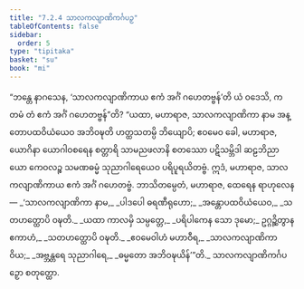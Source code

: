 ```yaml
---
title: "7.2.4 သာလကလျာဏိကင်္ဂပဉှ"
tableOfContents: false
sidebar:
  order: 5
type: "tipitaka"
basket: "su"
book: "mi"
---
```



<DynamicBreadcrumb />

<Division number="238" book="mi">

<Paragraph number="1720" book="mi">
“ဘန္တေ နာဂသေန, ‘သာလကလျာဏိကာယ ဧကံ အင်္ဂံ ဂဟေတဗ္ဗန်’တိ ယံ ဝဒေသိ, ကတမံ တံ ဧကံ အင်္ဂံ ဂဟေတဗ္ဗန်”တိ? “ယထာ, မဟာရာဇ, သာလကလျာဏိကာ နာမ အန္တောပထဝိယံယေဝ အဘိဝဍ္ဎတိ ဟတ္ထသတမ္ပိ ဘိယျောပိ; ဧဝမေဝ ခေါ, မဟာရာဇ, ယောဂိနာ ယောဂါဝစရေန စတ္တာရိ သာမညဖလာနိ စတဿော ပဋိသမ္ဘိဒါ ဆဠဘိညာယော ကေဝလဉ္စ သမဏဓမ္မံ သုညာဂါရေယေဝ ပရိပူရယိတဗ္ဗံ. ဣဒံ, မဟာရာဇ, သာလကလျာဏိကာယ ဧကံ အင်္ဂံ ဂဟေတဗ္ဗံ. ဘာသိတမ္ပေတံ, မဟာရာဇ, ထေရေန ရာဟုလေန—
</Paragraph>

<Paragraph number="1721" type="verses" book="mi">
_‘သာလကလျာဏိကာ နာမ,_  
_ပါဒပေါ ဓရဏီရုဟော;_  
_အန္တောပထဝိယံယေဝ,_  
_သတဟတ္ထောပိ ဝဍ္ဎတိ._  

</Paragraph>

<Paragraph number="1722" type="verses" book="mi">
_ယထာ ကာလမှိ သမ္ပတ္တေ,_  
_ပရိပါကေန သော ဒုမော;_  
ဥဂ္ဂဉ္ဆိတွာန ဧကာဟံ,_  
_သတဟတ္ထောပိ ဝဍ္ဎတိ._  

</Paragraph>

<Paragraph number="1723" type="verses" book="mi">
_ဧဝမေဝါဟံ မဟာဝီရ,_  
_သာလကလျာဏိကာ ဝိယ;_  
_အဗ္ဘန္တရေ သုညာဂါရေ,_  
_ဓမ္မတော အဘိဝဍ္ဎယိန်’”တိ._  


</Paragraph>
</Division>

<Paragraph number="1724" type="center" book="mi">
သာလကလျာဏိကင်္ဂပဉှော စတုတ္ထော.
</Paragraph>